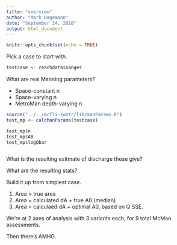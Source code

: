 ```yaml
---
title: "overview"
author: "Mark Hagemann"
date: "September 24, 2018"
output: html_document
---
```


```r
knitr::opts_chunk$set(echo = TRUE)
```


Pick a case to start with.

```r
testcase <- reachdata$Ganges
```

What are real Manning parameters?

- Space-constant n
- Space-varying n
- MetroMan depth-varying n


```r
source("../../mcfli-swotr/lib/manParams.R")
test_mp <- calcManParams(testcase)

test_mp$n
test_mp$A0
test_mp$logQbar



```

What is the resulting esitmate of discharge these give?

What are the resulting stats?


Build it up from simplest case. 

1. Area = true area
2. Area = calculated dA + true A0 (median)
3. Area = calculaed dA + optimal A0, based on Q SSE. 

We're at 2 axes of analysis with 3 variants each, for 9 total McMan assessments. 

Then there's AMHG. 
